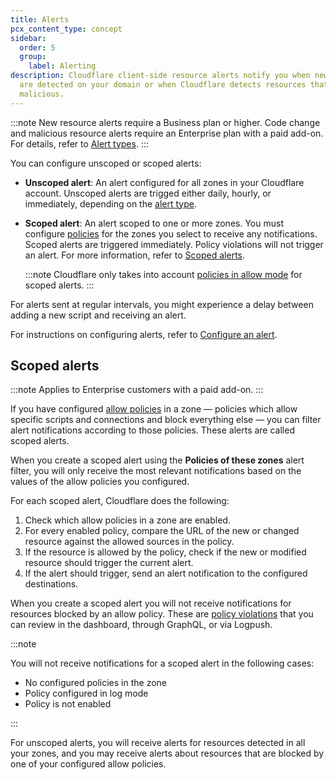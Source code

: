 ```yaml
---
title: Alerts
pcx_content_type: concept
sidebar:
  order: 5
  group:
    label: Alerting
description: Cloudflare client-side resource alerts notify you when new scripts
  are detected on your domain or when Cloudflare detects resources that are likely
  malicious.
---
```



:::note
New resource alerts require a Business plan or higher. Code change and malicious resource alerts require an Enterprise plan with a paid add-on. For details, refer to [Alert types](/page-shield/alerts/alert-types/).
:::

<Render file="alerts-intro" />

You can configure unscoped or scoped alerts:

- **Unscoped alert**: An alert configured for all zones in your Cloudflare account. Unscoped alerts are trigged either daily, hourly, or immediately, depending on the [alert type](/page-shield/alerts/alert-types/).

- **Scoped alert**: An alert scoped to one or more zones. You must configure [policies](/page-shield/policies/) for the zones you select to receive any notifications. Scoped alerts are triggered immediately. Policy violations will not trigger an alert. For more information, refer to [Scoped alerts](#scoped-alerts).

  :::note
  Cloudflare only takes into account [policies in allow mode](/page-shield/policies/#policy-actions) for scoped alerts.
  :::

For alerts sent at regular intervals, you might experience a delay between adding a new script and receiving an alert.

For instructions on configuring alerts, refer to [Configure an alert](/page-shield/alerts/configure/).

## Scoped alerts

:::note
Applies to Enterprise customers with a paid add-on.
:::

If you have configured [allow policies](/page-shield/policies/#policy-actions) in a zone — policies which allow specific scripts and connections and block everything else — you can filter alert notifications according to those policies. These alerts are called scoped alerts.

When you create a scoped alert using the **Policies of these zones** alert filter, you will only receive the most relevant notifications based on the values of the allow policies you configured.

For each scoped alert, Cloudflare does the following:

1. Check which allow policies in a zone are enabled.
2. For every enabled policy, compare the URL of the new or changed resource against the allowed sources in the policy.
3. If the resource is allowed by the policy, check if the new or modified resource should trigger the current alert.
4. If the alert should trigger, send an alert notification to the configured destinations.

When you create a scoped alert you will not receive notifications for resources blocked by an allow policy. These are [policy violations](/page-shield/policies/violations/) that you can review in the dashboard, through GraphQL, or via Logpush.

:::note

You will not receive notifications for a scoped alert in the following cases:

- No configured policies in the zone
- Policy configured in log mode
- Policy is not enabled

:::

For unscoped alerts, you will receive alerts for resources detected in all your zones, and you may receive alerts about resources that are blocked by one of your configured allow policies.
